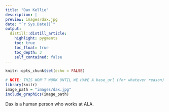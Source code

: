 ```yaml
---
title: "Dax Kellie"
description: |
preview: images/dax.jpg
date: "`r Sys.Date()`"
output: 
  distill::distill_article:
    highlight: pygments
    toc: true
    toc_float: true
    toc_depth: 3
    self_contained: false
---
```


```r
knitr::opts_chunk$set(echo = FALSE)
```

```r
# NOTE: THIS WON'T WORK UNTIL WE HAVE A base_url (for whatever reason)
library(knitr)
image_path = "images/dax.jpg"
include_graphics(image_path)
```


Dax is a human person who works at ALA.
